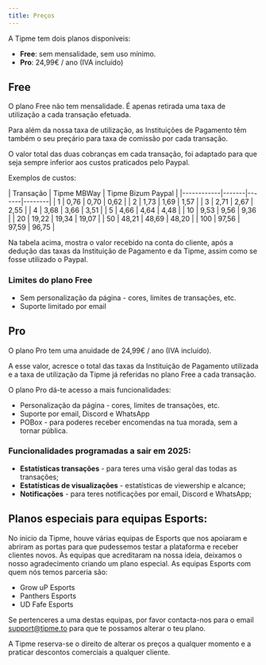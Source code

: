```yaml
---
title: Preços
---
```


A Tipme tem dois planos disponíveis:

- **Free**: sem mensalidade, sem uso mínimo.
- **Pro**: 24,99€ / ano (IVA incluído)

## Free

O plano Free não tem mensalidade. É apenas retirada uma taxa de utilização a cada transação efetuada.

Para além da nossa taxa de utilização, as Instituições de Pagamento têm também o seu preçário para taxa de comissão por cada transação.

O valor total das duas cobranças em cada transação, foi adaptado para que seja sempre inferior aos custos praticados pelo Paypal.

Exemplos de custos:

|  Transação | Tipme MBWay | Tipme Bizum Paypal |
|------------|-------|-------|--------|
| 1          | 0,76  | 0,70  | 0,62   |
| 2          | 1,73  | 1,69  | 1,57   |
| 3          | 2,71  | 2,67  | 2,55   |
| 4          | 3,68  | 3,66  | 3,51   |
| 5          | 4,66  | 4,64  | 4,48   |
| 10         | 9,53  | 9,56  | 9,36   |
| 20         | 19,22 | 19,34 | 19,07  |
| 50         | 48,21 | 48,69 | 48,20  |
| 100        | 97,56 | 97,59 | 96,75  |

Na tabela acima, mostra o valor recebido na conta do cliente, após a dedução das taxas da Instituição de Pagamento e da Tipme, assim como se fosse utilizado o Paypal.

### Limites do plano Free

- Sem personalização da página - cores, limites de transações, etc.
- Suporte limitado por email

## Pro

O plano Pro tem uma anuidade de 24,99€ / ano (IVA incluído).

A esse valor, acresce o total das taxas da Instituição de Pagamento utilizada e a taxa de utilização da Tipme já referidas no plano Free a cada transação.

O plano Pro dá-te acesso a mais funcionalidades:

- Personalização da página - cores, limites de transações, etc.
- Suporte por email, Discord e WhatsApp
- POBox - para poderes receber encomendas na tua morada, sem a tornar pública.

### Funcionalidades programadas a sair em 2025:

- **Estatísticas transações** - para teres uma visão geral das todas as transações;
- **Estatísticas de visualizações** - estatísticas de viewership e alcance;
- **Notificações** - para teres notificações por email, Discord e WhatsApp;

## Planos especiais para equipas Esports:

No inicio da Tipme, houve várias equipas de Esports que nos apoiaram e abriram as portas para que pudessemos testar a plataforma e receber clientes novos. Às equipas que acreditaram na nossa ideia, deixamos o nosso agradecimento criando um plano especial. As equipas Esports com quem nós temos parceria são:

- Grow uP Esports
- Panthers Esports
- UD Fafe Esports

Se pertenceres a uma destas equipas, por favor contacta-nos para o email support@tipme.to para que te possamos alterar o teu plano.

A Tipme reserva-se o direito de alterar os preços a qualquer momento e a praticar descontos comerciais a qualquer cliente.
